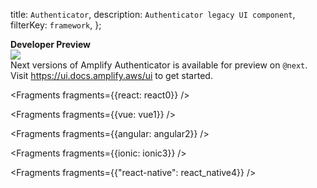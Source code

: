   title: `Authenticator`,
  description: `Authenticator legacy UI component`,
  filterKey: `framework`,
};

<Callout warning={true}>
  <b>Developer Preview</b>
  <br />
  <a
    href={`https://www.npmjs.com/package/@aws-amplify/ui/v/next`}
  >
    <img
      src={`https://img.shields.io/badge/npm-%40next-blue.svg`}
    />
  </a>  
  <br />
  Next versions of Amplify Authenticator is available for preview on <code>@next</code>.
  <br />
  Visit <a href="https://ui.docs.amplify.aws/ui">https://ui.docs.amplify.aws/ui</a> to get started.
</Callout>


<Fragments fragments={{react: react0}} />


<Fragments fragments={{vue: vue1}} />


<Fragments fragments={{angular: angular2}} />


<Fragments fragments={{ionic: ionic3}} />


  <Fragments fragments={{"react-native": react_native4}} />
